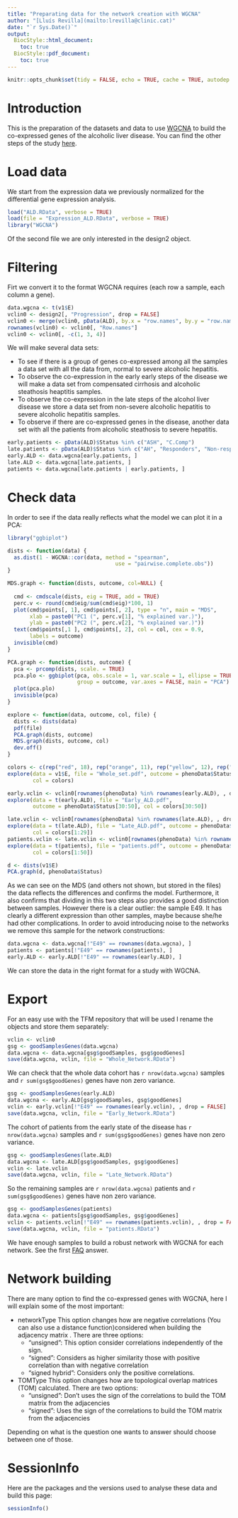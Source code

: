 ```yaml
---
title: "Preparating data for the network creation with WGCNA"
author: "[Lluís Revilla](mailto:lrevilla@clinic.cat)"
date: "`r Sys.Date()`"
output:
  BiocStyle::html_document:
    toc: true
  BiocStyle::pdf_document:
    toc: true
---
```


```r
knitr::opts_chunk$set(tidy = FALSE, echo = TRUE, cache = TRUE, autodep = TRUE)
```

# Introduction

This is the preparation of the datasets and data to use [WGCNA](https://labs.genetics.ucla.edu/horvath/CoexpressionNetwork/Rpackages/WGCNA/) to build the co-expressed genes of the alcoholic liver disease. 
You can find the other steps of the study [here](index.html).

# Load data
We start from the expression data we previously normalized for the differential gene expression analysis.
```r
load("ALD.RData", verbose = TRUE)
load(file = "Expression_ALD.RData", verbose = TRUE)
library("WGCNA")
```
Of the second file we are only interested in the design2 object.

# Filtering
Firt we convert it to the format WGCNA requires (each row a sample, each column a gene).
```r
data.wgcna <- t(v1$E)
vclin0 <- design2[, "Progression", drop = FALSE]
vclin0 <- merge(vclin0, pData(ALD), by.x = "row.names", by.y = "row.names")
rownames(vclin0) <- vclin0[, "Row.names"]
vclin0 <- vclin0[, -c(1, 3, 4)]
```
We will make several data sets:

 - To see if there is a group of genes co-expressed among all the samples a data set with all the data from, normal to severe alcoholic hepatitis.
 - To observe the co-expression in the early early steps of the disease we will make a data set from compensated cirrhosis and alcoholic steathosis heaptitis samples.
 - To observe the co-expression in the late steps of the alcohol liver disease we store a data set from non-severe alcoholic hepatitis to severe alcoholic hepatitis samples. 
 - To observe if there are co-expressed genes in the disease, another data set with all the patients from alcoholic steathosis to severe hepatitis.
 
```r
early.patients <- pData(ALD)$Status %in% c("ASH", "C.Comp")
late.patients <- pData(ALD)$Status %in% c("AH", "Responders", "Non-responders")
early.ALD <- data.wgcna[early.patients, ]
late.ALD <- data.wgcna[late.patients, ]
patients <- data.wgcna[late.patients | early.patients, ]
```

# Check data

In order to see if the data really reflects what the model we can plot it in a PCA:
```r
library("ggbiplot")

dists <- function(data) {
  as.dist(1 - WGCNA::cor(data, method = "spearman",
                                  use = "pairwise.complete.obs"))
}

MDS.graph <- function(dists, outcome, col=NULL) {
  
  cmd <- cmdscale(dists, eig = TRUE, add = TRUE)
  perc.v <- round(cmd$eig/sum(cmd$eig)*100, 1)
  plot(cmd$points[, 1], cmd$points[, 2], type = "n", main = "MDS",
       xlab = paste0("PC1 (", perc.v[1], "% explained var.)"),
       ylab = paste0("PC2 (", perc.v[2], "% explained var.)"))
  text(cmd$points[,1 ], cmd$points[, 2], col = col, cex = 0.9,
       labels = outcome)
  invisible(cmd)
}

PCA.graph <- function(dists, outcome) {
  pca <- prcomp(dists, scale. = TRUE)
  pca.plo <- ggbiplot(pca, obs.scale = 1, var.scale = 1, ellipse = TRUE,
                      group = outcome, var.axes = FALSE, main = "PCA")
  plot(pca.plo)
  invisible(pca)
}

explore <- function(data, outcome, col, file) {
  dists <- dists(data)
  pdf(file)
  PCA.graph(dists, outcome)
  MDS.graph(dists, outcome, col)
  dev.off()
}

colors <- c(rep("red", 18), rep("orange", 11), rep("yellow", 12), rep("pink", 9), rep("green", 10))
explore(data = v1$E, file = "Whole_set.pdf", outcome = phenoData$Status, 
        col = colors)

early.vclin <- vclin0[rownames(phenoData) %in% rownames(early.ALD), , drop = FALSE]
explore(data = t(early.ALD), file = "Early_ALD.pdf", 
        outcome = phenoData$Status[30:50], col = colors[30:50])

late.vclin <- vclin0[rownames(phenoData) %in% rownames(late.ALD), , drop = FALSE]
explore(data = t(late.ALD), file = "Late_ALD.pdf", outcome = phenoData$Status[1:29],
        col = colors[1:29])
patients.vclin <- late.vclin <- vclin0[rownames(phenoData) %in% rownames(late.ALD), , drop = FALSE]
explore(data = t(patients), file = "patients.pdf", outcome = phenoData$Status[1:50],
        col = colors[1:50])

d <- dists(v1$E)
PCA.graph(d, phenoData$Status)
```

As we can see on the MDS (and others not shown, but stored in the files) the data reflects the differences and confirms the model. Furthermore, it also confirms that dividing in this two steps also provides a good distinction between samples. However there is a clear outlier: the sample E49. It has clearly a different expression than other samples, maybe because she/he had other complications. In order to avoid introducing noise to the networks we remove this sample for the network constructions:

```r
data.wgcna <- data.wgcna[!"E49" == rownames(data.wgcna), ]
patients <- patients[!"E49" == rownames(patients), ]
early.ALD <- early.ALD[!"E49" == rownames(early.ALD), ]
```
We can store the data in the right format for a study with WGCNA.

# Export
For an easy use with the TFM repository that will be used I rename the objects and store them separately:
```r
vclin <- vclin0
gsg <- goodSamplesGenes(data.wgcna)
data.wgcna <- data.wgcna[gsg$goodSamples, gsg$goodGenes]
save(data.wgcna, vclin, file = "Whole_Network.RData")
```
We can check that the whole data cohort has `r nrow(data.wgcna)` samples and `r sum(gsg$goodGenes)` genes have non zero variance. 
```r
gsg <- goodSamplesGenes(early.ALD)
data.wgcna <- early.ALD[gsg$goodSamples, gsg$goodGenes]
vclin <- early.vclin[!"E49" == rownames(early.vclin), , drop = FALSE]
save(data.wgcna, vclin, file = "Early_Network.RData")
```
The cohort of patients from the early state of the disease has `r nrow(data.wgcna)` samples and `r sum(gsg$goodGenes)` genes have non zero variance.
```r
gsg <- goodSamplesGenes(late.ALD)
data.wgcna <- late.ALD[gsg$goodSamples, gsg$goodGenes]
vclin <- late.vclin
save(data.wgcna, vclin, file = "Late_Network.RData")
```
So the remaining samples are `r nrow(data.wgcna)` patients and `r sum(gsg$goodGenes)` genes have non zero variance.

```r
gsg <- goodSamplesGenes(patients)
data.wgcna <- patients[gsg$goodSamples, gsg$goodGenes]
vclin <- patients.vclin[!"E49" == rownames(patients.vclin), , drop = FALSE]
save(data.wgcna, vclin, file = "patients.RData")
```

We have enough samples to build a robust network with WGCNA for each network. See the first [FAQ](https://labs.genetics.ucla.edu/horvath/CoexpressionNetwork/Rpackages/WGCNA/faq.html) answer.

# Network building

There are many option to find the co-expressed genes with WGCNA, here I will explain some of the most important:

* networkType
  This option changes how are negative correlations (You can also use a distance function)considered when building the adjacency matrix . There are three options: 
    + "unsigned": This option consider correlations independently of the sign.
    + "signed": Considers as higher similarity those with positive correlation than with negative correlation
    + "signed hybrid": Considers only the positive correlations.
* TOMType
  This option changes how are topological overlap matrices (TOM) calculated. There are two options: 
    + "unsigned": Don't uses the sign of the correlations to build the TOM matrix from the adjacencies
    + "signed": Uses the sign of the correlations to build the TOM matrix from the adjacencies

Depending on what is the question one wants to answer should choose between one of those.

# SessionInfo
Here are the packages and the versions used to analyse these data and build this page:
```r
sessionInfo()
```
